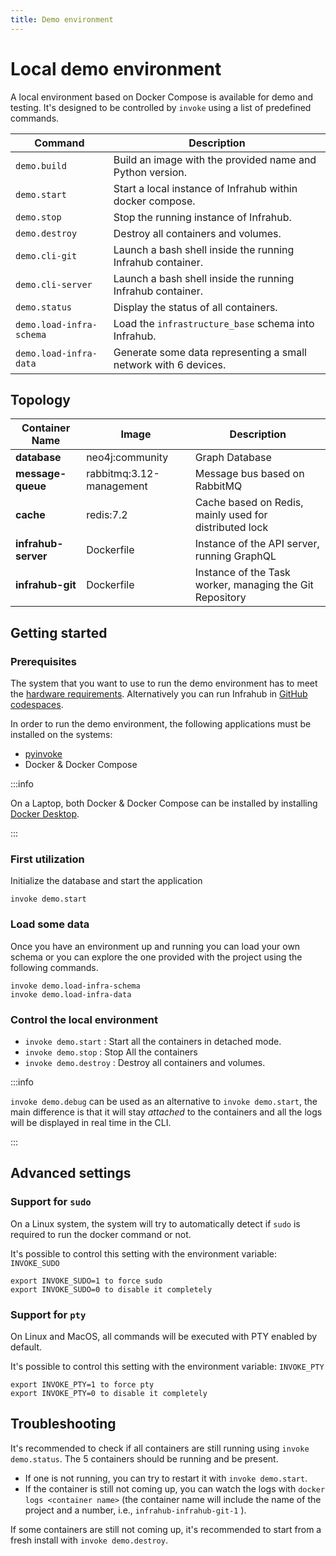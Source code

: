 ```yaml
---
title: Demo environment
---
```


# Local demo environment

A local environment based on Docker Compose is available for demo and testing.
It's designed to be controlled by `invoke` using a list of predefined commands.

| Command                  | Description                                                               |
| ------------------------ | ------------------------------------------------------------------------- |
| `demo.build`             | Build an image with the provided name and Python version.                 |
| `demo.start`             | Start a local instance of Infrahub within docker compose.                 |
| `demo.stop`              | Stop the running instance of Infrahub.                                    |
| `demo.destroy`           | Destroy all containers and volumes.                                       |
| `demo.cli-git`           | Launch a bash shell inside the running Infrahub container.                |
| `demo.cli-server`        | Launch a bash shell inside the running Infrahub container.                |
| `demo.status`            | Display the status of all containers.                                     |
| `demo.load-infra-schema` | Load the `infrastructure_base` schema into Infrahub.                      |
| `demo.load-infra-data`   | Generate some data representing a small network with 6 devices.           |

## Topology

| Container Name      | Image                                                  | Description                                            |
| ------------------- | ------------------------------------------------------ | ------------------------------------------------------ |
| **database**        | neo4j:community                                        | Graph Database                                         |
| **message-queue**   | rabbitmq:3.12-management                               | Message bus based on RabbitMQ                          |
| **cache**           | redis:7.2                                              | Cache based on Redis, mainly used for distributed lock |
| **infrahub-server** | Dockerfile                                             | Instance of the API server, running GraphQL            |
| **infrahub-git**    | Dockerfile                                             | Instance of the Task worker, managing the Git Repository |

<ReferenceLink title="Check the architecture diagram to have more information about each component" url="/topics/architecture" />

## Getting started

### Prerequisites

The system that you want to use to run the demo environment has to meet the [hardware requirements](/topics/hardware-requirements). Alternatively you can run Infrahub in [GitHub codespaces](/guides/installation#github-codespaces).

In order to run the demo environment, the following applications must be installed on the systems:

- [pyinvoke](https://www.pyinvoke.org/)
- Docker & Docker Compose

:::info

On a Laptop, both Docker & Docker Compose can be installed by installing [Docker Desktop](https://www.docker.com/products/docker-desktop/).

:::

### First utilization

Initialize the database and start the application

```shell
invoke demo.start
```

### Load some data

Once you have an environment up and running you can load your own schema or you can explore the one provided with the project using the following commands.

```shell
invoke demo.load-infra-schema
invoke demo.load-infra-data
```

### Control the local environment

- `invoke demo.start` : Start all the containers in detached mode.
- `invoke demo.stop` : Stop All the containers
- `invoke demo.destroy` : Destroy all containers and volumes.

:::info

`invoke demo.debug` can be used as an alternative to `invoke demo.start`, the main difference is that it will stay *attached* to the containers and all the logs will be displayed in real time in the CLI.

:::

## Advanced settings

### Support for `sudo`

On a Linux system, the system will try to automatically detect if `sudo` is required to run the docker command or not.

It's possible to control this setting with the environment variable: `INVOKE_SUDO`

```shell
export INVOKE_SUDO=1 to force sudo
export INVOKE_SUDO=0 to disable it completely
```

### Support for `pty`

On Linux and MacOS, all commands will be executed with PTY enabled by default.

It's possible to control this setting with the environment variable: `INVOKE_PTY`

```shell
export INVOKE_PTY=1 to force pty
export INVOKE_PTY=0 to disable it completely
```

## Troubleshooting

It's recommended to check if all containers are still running using `invoke demo.status`. The 5 containers should be running and be present.

- If one is not running, you can try to restart it with `invoke demo.start`.
- If the container is still not coming up, you can watch the logs with `docker logs <container name>` (the container name will include the name of the project and a number, i.e., `infrahub-infrahub-git-1` ).

If some containers are still not coming up, it's recommended to start from a fresh install with `invoke demo.destroy`.
